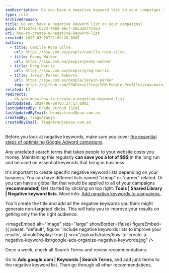 ```yaml
---
seoDescription: Do you have a negative keyword list on your campaigns to prevent wasting money on irrelevant search terms?
type: rule
archivedreason:
title: Do you have a negative keyword list on your campaigns?
guid: 8f1e5fe1-b534-488d-86cf-26cd2d77145d
uri: how-to-create-a-negative-keyword-list
created: 2019-03-26T22:02:28.000Z
authors:
  - title: Camilla Rosa Silva
    url: https://ssw.com.au/people/camilla-rosa-silva
  - title: Penny Walker
    url: https://ssw.com.au/people/penny-walker
  - title: Greg Harris
    url: https://ssw.com.au/people/greg-harris
  - title: Jerwin Parker Roberto
    url: https://ssw.com.au/people/jerwin-parker
    img: https://github.com/SSWConsulting/SSW.People.Profiles/raw/main/Jerwin-Parker/Images/Jerwin-Parker-Profile.jpg
related: []
redirects:
  - do-you-know-how-to-create-a-negative-keyword-list
lastUpdated: 2024-06-08T03:27:17.000Z
lastUpdatedBy: Brady Stroud [SSW]
lastUpdatedByEmail: bradystroud@ssw.com.au
createdBy: TiagoAraujo
createdByEmail: TiagoAraujo@ssw.com.au
---
```


Before you look at negative keywords, make sure you cover [the essential steps of optimising Google Adword campaigns](/how-to-optimize-google-ads-campaigns).

Any unrelated search terms that takes people to your website costs you money. Maintaining this regularly **can save you a lot of $$$** in the long run and be used on essential keywords that bring in business.

It's important to create specific negative keyword lists depending on your business. You can have different lists named “cheap" or “career" related. Or you can have a global list that would be applied to all of your campaigns (**recommended**)
Get started by clicking on top right: **Tools | Shared Library | Negative keyword lists**. More info: [Add negative keywords to campaigns
](https://support.google.com/google-ads/answer/7102995).

You'll create the title and add all the negative keywords you think might generate non-targeted clicks. This will help you to improve your results on getting only the the right audience.


<imageEmbed
  alt="Image"
  size="large"
  showBorder={false}
  figureEmbed={{
    preset: "default",
    figure: 'Include negative keywords lists to improve your results',
    shouldDisplay: true
  }}
  src="/uploads/rules/how-to-create-a-negative-keyword-list/google-ads-organize-negative-keywords.jpg"
/>

Once a week, check all Search Terms and review recommendations:

Go to **Ads.google.com | Keywords | Search Terms**, and add junk terms to the negative keyword list. Then go through all other recommendations.
